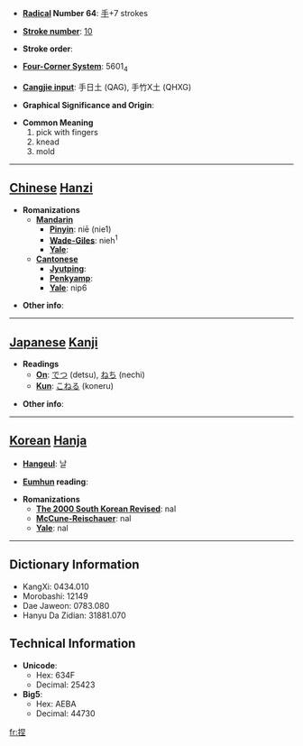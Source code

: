 * '''[[Wiktionary:Chinese radical index| Radical]] Number 64''': [[Wiktionary:Chinese radical index 手|手]]+7 strokes

* '''[[Wiktionary:Chinese total strokes index|Stroke number]]''': [[Wiktionary:Chinese total strokes index 10|10]]

* '''Stroke order''': 

* '''[[Wiktionary:Chinese four corner index|Four-Corner System]]''': 5601<sub>4</sub>

* '''[[Wiktionary:Chinese Cangjie index|Cangjie input]]''': 手日土 (QAG), 手竹X土 (QHXG)

* '''Graphical Significance and Origin''': 

* '''Common Meaning'''
*#pick with fingers
*# knead
*# mold


----

== [[Chinese]] [[Hanzi]] ==

* '''Romanizations'''
** '''[[Mandarin]]'''
*** '''[[Pinyin]]''': niē (nie1)
*** '''[[Wade-Giles]]''': nieh<sup>1</sup>
*** '''[[Yale]]''': 
** '''[[Cantonese]]'''
*** '''[[Jyutping]]''':
*** '''[[Penkyamp]]''': 
*** '''[[Yale]]''': nip6

* '''Other info''': 

----

== [[Japanese]] [[Kanji]] ==

* '''Readings'''
** '''[[On]]''': [[でつ]] (detsu), [[ねち]] (nechi)
** '''[[Kun]]''': [[こねる]] (koneru)

* '''Other info''':  

----

== [[Korean]] [[Hanja]] ==

* '''[[Hangeul]]''': 날

* '''[[Eumhun]] reading''': 

* '''Romanizations'''
** '''[[The 2000 South Korean Revised Romanization|The 2000 South Korean Revised]]''': nal
** '''[[McCune-Reischauer]]''': nal
** '''[[Yale]]''': nal

----

== Dictionary Information ==

* KangXi: 0434.010
* Morobashi: 12149
* Dae Jaweon: 0783.080
* Hanyu Da Zidian: 31881.070

== Technical Information ==

* '''Unicode''':
** Hex: 634F
** Decimal: 25423
* '''Big5''':
** Hex: AEBA
** Decimal: 44730

[[fr:捏]]